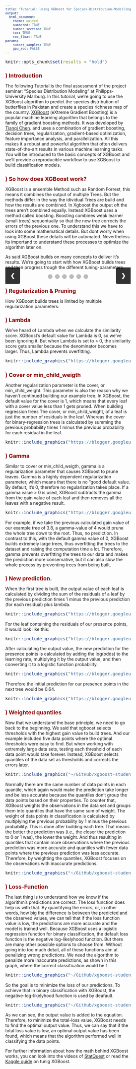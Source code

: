 ```yaml
---
title: "Tutorial: Using XGBoost for Species-Distribution-Modelling"
output: 
  html_document:
    theme: united
    numbered: TRUE
    number_section: TRUE
    toc: TRUE
    toc_float: TRUE
params:
    subset_samples: TRUE
    gpu_acc: FALSE
---
```


<style type="text/css">
 { /* Normal  */
      
  }
 body .main-container {
        max-width: 2000px;
        font-size: 16px;
    }
td {  /* Table  */
  font-size: 9px;
}
h1.title {
  font-size: 20px;
  color: DarkRed;
}
h1 { /* Header 1 */
  font-size: 18px;
  color: DarkRed;
}
h2 { /* Header 2 */
    font-size: 16px;
  color: DarkRed;
}
h3 { /* Header 3 */
  font-size: 14px;
  font-family: "Times New Roman", Times, serif;
  color: DarkBlue;
}
code.r{ /* Code block */
    font-size: 14px;
}
pre { /* Code block - determines code spacing between lines */
    font-size: 12px;
}
</style>

<!-- style for image slider  -->
<style>
  * {box-sizing:border-box}

/* Slideshow container */
.slideshow-container {
  max-width: 800px;
  position: relative;
  margin: auto;
}

/* Hide the images by default */
.mySlides {
  display: none;
  padding: 0px 30px;
}

/* Next & previous buttons */
.prev, .next {
  cursor: pointer;
  position: absolute;
  top: 50%;
  width: auto;
  margin-top: -22px;
  padding: 16px;
  color: white;
  font-weight: bold;
  font-size: 18px;
  transition: 0.6s ease;
  border-radius: 0 3px 3px 0;
  user-select: none;
  background-color: rgba(0,0,0,0.8);
}

/* Position the "next button" to the right */
.next {
  right: 0;
  border-radius: 3px 0 0 3px; 
}

/* On hover, add a black background color with a little bit see-through */
.prev:hover, .next:hover {
  background-color: rgba(0,0,0,0.8);
}

/* Caption text */
.text_old {
  color: #f2f2f2;
  font-size: 15px;
  padding: 8px 12px;
  position: absolute;
  bottom: 8px;
  width: 100%;
  text-align: center;
}

.text {
  color: black;
  font-size: 15px;
  padding: 8px 12px;
  width: 100%;
  text-align: center;
  min-height: 60px;
}

/* The dots/bullets/indicators */
.dot {
  cursor: pointer;
  height: 15px;
  width: 15px;
  margin: 0 2px;
  background-color: #bbb;
  border-radius: 50%;
  display: inline-block;
  transition: background-color 0.6s ease;
}

.active, .dot:hover {
  background-color: #717171;
}
</style>

```r
knitr::opts_chunk$set(results = "hold")
```



# ) Introduction

The following Tutorial is the final assessment of the project seminar: "Species Distribution Modeling" at Philipps-University Marburg. In this tutorial, we're going to use the XGBoost algorithm to predict the species distribution of butterflies in Pakistan and create a species richness map of the country. [XGBoost](https://cran.r-project.org/web/packages/xgboost/xgboost.pdf) (eXtreme Gradient Boosting) is a popular machine learning algorithm that belongs to the family of gradient boosting methods. It was developed by [Tianqi Chen](https://tqchen.com/). and uses a combination of gradient boosting, decision trees, regularization, gradient-based optimization, feature importance analysis, and parallelization. All this makes it a robust and powerful algorithm that often delivers state-of-the-art results in various machine learning tasks.
You will be introduced to the basic concepts of XGBoost and we'll provide a reproducible workflow to use XGBoost to build classification models.


# ) So how does XGBoost work?

XGBoost is a ensemble Method such as Random Forrest, this means it combines the output of multiple Trees. But the methods differ in the way the idividual Trees are build and how the results are combined.
In Xgboost the output oft the trees aren't combined equally. Instead XGBoost uses a method called boosting.
Boosting combines weak learner (small trees) sequentually so that the new tree corrects the errors of the previous one.
To understand this we have to look into some mathematical details. But dont worry when using XGBoost these details will be automated.
Nevertheless its importand to understand these processes to optimize the algorithm later on.

As said XGBoost builds on many concepts to deliver it's results.
We're going to start with how XGBoost builds trees and then progress trough the different tuning-parameters.



<!-- Slideshow container -->
<div class="slideshow-container">

<div class="mySlides">
<img src="https://blogger.googleusercontent.com/img/b/R29vZ2xl/AVvXsEhrAdT9U5a6js_clc19U2MySmViR5NAdMz5acOyTkolprWMt5-xYqLO8LgRgnCtHyt3UdKScfZtVNuoSkWNu8DfJe8aOeH4cxn1uWd7AarUOSMMOT5IPmMYegkyuxvN6qSBp26iFepdLY4FvCGs5XW9aO8rjT7tpsVNaotlPT0TcCWalyMXhddxZHwLxng/s1600/image1.jpeg" style="width:100%">  
<div class="text">In this assessment, we're trying to classify data points based on whether they're potential habitats for a species or not. In order to do that, we need XGBoost to build binary-regression trees, thus classifying a given point if a condition is met (=1) or not (=0). In our case, the green dots, with a value of 1, represent the presence points. Red dots, with values of 0, represent absence points. The black line in the middle is XGBoost's initial prediction. By default, it is 0.5, which means there is a 50% chance of finding a butterfly at any given point.</div>
</div>

<div class="mySlides">
<img src="https://blogger.googleusercontent.com/img/b/R29vZ2xl/AVvXsEgDNS7NaU14obTeIdPoNMZGf3zl6y5PtL6RFqW4R9DpyQnJ08VoXx656ubQ4YYmn7SkdDI8TSyfnZtZeLmZ0rdd1gdsOn1vnVsmow7wsfptuMCMm7cxQyxHs6JVcdqhE7pMaJ6e6mP7abHtEkrnOelaK0oIBGpnWhpoEnldhUgK3EFyBqT_8JAyAYIDHg4/s1600/image2.jpeg" style="width:100%">
<div class="text">In the next step, XGBoost calculates the residuals of all the given points. The residuals are the difference between the observed prediction and the predicted value. If the observed value is one (i.e., a presence point), the residuals are 0.5. The same applies to values of zero (i.e., absence points) where the residuals are -0.5.</div>
</div>

<div class="mySlides">
<img src="https://blogger.googleusercontent.com/img/b/R29vZ2xl/AVvXsEgRsgLPZq5EfK0nt-jMyi2dRi3dg0CXvEGYVaKdTCZuKMYVymUEGzV3dTlGZ8biZnw2nZuU64y6bQnEz2MzByxq_oc_KMakRqAqpSuAY8yNvqLS-eGfpLXLRGsFzeDMpGH20jEoejFqcOoL56z3uWfHI-h2-tLvnEPZgCxdjn8VQfCJGsCH7lVY3W1qWWg/s1600/image3.jpeg" style="width:100%">
<div class="text">In order to find the threshold of parameters that influence the probability of a point being a presence or absence point, the data has to be split at the crucial values of that parameter.</div>
</div>

<div class="mySlides">
<img src="https://blogger.googleusercontent.com/img/b/R29vZ2xl/AVvXsEjhM9-yn-gtedu2-iH4cr4yfeC4zVSV-vaXaPCNIL2ZTi1-UdAhdBtopQDIlPkeWj85zUpy5yVD9vMMn-M3wyTMUPcDplwORV6qGLA4SkLhPGsUlzy-YOOvyBUV40M330ReHUC-hVXpn5f0aZeCc2Fyeogfe51Ci8DIMI2qxM1LTqnsbVTWn2pFTIx0nqM/s1600/image4.jpeg" style="width:100%">
<div class="text">Due to XGBoost being a so-called greedy algorithm, it splits the observations at thresholds that result in the highest gain value. Thus, it just starts building trees and optimizes them later on. But what's the gain?</div>
</div>

<div class="mySlides">
<img src="https://blogger.googleusercontent.com/img/b/R29vZ2xl/AVvXsEg7R0oWdDQqkK6MXSD6zqchi27Fsun5UK2aal9TcArMU_jUCPJEh4VbxCa--ZxVHijWvU_y3vPmk87C9ToUjK856o3DpQCGDSG5fPkcs8GGRIfs3iUmtSgFzS2FVum_dFcvG5w9_OlfLd9DrCXI9Eh8MlSIQ4YIcF0_w6FwBHh9SCjIqq24xbrlV-w0Irg/s1600/image5.jpeg" style="width:100%">
<div class="text">To calculate the gain value, we need the similarity score of each leaf and the root.</div>
</div>

<div class="mySlides">
<img src="https://blogger.googleusercontent.com/img/b/R29vZ2xl/AVvXsEhelYfzAkKKurpxMj1xCuwF0aLNWrJ2JSSqs5OFXNyxFNKfr8GXcNgDLHqAg8KnNfI3hDsviapqnKO5elMpnHAZLYGZNL-wEzMEL7LdT55k3F9aHajhAtxQc1JkcQNdeYh4601gcsCDbU1wmaokkadKOBPd347OEJHQFjNQcQ_qQV_cM2kXOZ3l3Z0VrCg/s1600/image6.jpeg" style="width:100%">
<div class="text">By summing the similarity scores of the left and right leaves and then subtracting the similarity score of the root, we get the gain value. In this case, it's 3.8, which is the highest possible for this dataset; therefore, this would be the final tree. But why doesn't XGBoost split the residuals any further? This has to do with regularization parameters and pruning, which we're going to explain in the next chapter.</div>
</div>


  <!-- Next and previous buttons -->
  <a class="prev" onclick="plusSlides(-1)">&#10094;</a>
  <a class="next" onclick="plusSlides(1)">&#10095;</a>
</div>

<!-- The dots/circles -->
<div style="text-align:center">
  <span class="dot" onclick="currentSlide(1)"></span>
  <span class="dot" onclick="currentSlide(2)"></span>
  <span class="dot" onclick="currentSlide(3)"></span>
  <span class="dot" onclick="currentSlide(4)"></span>
  <span class="dot" onclick="currentSlide(5)"></span>
  <span class="dot" onclick="currentSlide(6)"></span>
</div>

<script>
let slideIndex = 1;
showSlides(slideIndex);

// Next/previous controls
function plusSlides(n) {
  showSlides(slideIndex += n);
}

// Thumbnail image controls
function currentSlide(n) {
  showSlides(slideIndex = n);
}

function showSlides(n) {
  let i;
  let slides = document.getElementsByClassName("mySlides");
  console.log(slides)
  let dots = document.getElementsByClassName("dot");
  console.log(dots)
  if (n > slides.length) {slideIndex = 1}
  if (n < 1) {slideIndex = slides.length}
  for (i = 0; i < slides.length; i++) {
    slides[i].style.display = "none";
  }
  for (i = 0; i < dots.length; i++) {
    dots[i].className = dots[i].className.replace(" active", "");
  }
  slides[slideIndex-1].style.display = "block";
  dots[slideIndex-1].className += " active";
}
</script>

# ) Regularization & Pruning

How XGBoost builds trees is limited by  multiple regularization parameters:

# ) Lambda

We've heard of Lambda when we calculate the similarity score. XGBoost's default value for Lambda is 0, so we've been ignoring it. But when Lambda is set to > 0, the similarity score gets smaller because the denominator becomes larger. Thus, Lambda prevents overfitting.


```r

knitr::include_graphics("https://blogger.googleusercontent.com/img/b/R29vZ2xl/AVvXsEhmPwBMb_KTLxryPlbQUksG13KoiKE97D-lH2vseNhSeeHv4M8Vrz8yTG8lMvyF6EIWt5LFwxCUN9Fb1JqZwjJi0H_kiX5agdqr2_KSqKkuEN3C6ed0wAqqjp7-2nl310WWnxgfCObLfHxPWjNNyT01BIcK_GQcFjWlD4xA3CRZ2kL_iCRaQMU_KXC7zx8/s1600/lambda.jpg")
```

# ) Cover or min_child_weigth

Another regularization parameter is the cover, or min_child_weight. This parameter is also the reason why we haven't continued building our example tree. In XGBoost, the default value for the cover is 1, which means that every leaf with a cover value less than 1 gets pruned. When building regression trees
The cover, or min_child_weight, of a leaf is just the number of residuals in the leaf. Whereas the cover for binary-regression trees is calculated by summing the previous probability times 1 minus the previous probability for each residual in the leaf.

```r

knitr::include_graphics("https://blogger.googleusercontent.com/img/b/R29vZ2xl/AVvXsEgm8a-UAaRkFn0z90jWb4YuwIX6ExK1dE2yC_vOMmYls_BxTAdHKoHYfazNgYZwxzLCLhc3XMbyzOE63O3Azt8iEIcvBSxiLQfz40AkeL_OSDSeqY9BKrYAIg9IHG9hmANyurL1UxwmMSCMXNA5MS1fuG_Fzdf5_ynlX4bM4T8zdADbqh-nqZ1Vyk9QwpY/s1600/image7.jpg")
```

# ) Gamma

Similar to cover or min_child_weigth, gamma is a regularization parameter that causes XGBoost to prune leaves.
Gamma is a highly dependent regularization parameter, which means that there is no "good default value. By default, it's 0, therefore no regularization takes place. If a gamma value > 0 is used, XGBoost subtracts the gamma from the gain value of each leaf and then removes all the leaves with a negative result.

```r

knitr::include_graphics("https://blogger.googleusercontent.com/img/b/R29vZ2xl/AVvXsEiaz4IyygAkr4KxI2BiVDzw2GjUT25tokUIU1BkwoSLWOz6A7Km_CnAImcm7cY_7gBPi3juIUEkYCNW2MI5NVnSPjqMxYp0C-mG1MlH-eI-BWwZXEK7sNhW9Ki87HYu0DZHIGTGafT6J7f7msh9uh7BjTMyX4rT9nKDsIzjpX5kv-Pusaz7nhkJAClafnE/s1600/gamma.jpg")
```

For example, if we take the previous calculated gain value of our example tree of 3.8, a gamma-value of 4 would prune the whole tree down to the root. Thus, no prediction. In contrast to this, with the default gamma value of 0, XGBoost builds extremely large trees, thus overfitting the trees to the dataset and raising the computation time a lot.
Therefore, gamma prevents overfitting the trees to our data and makes the prediction more conservative, but it can also slow the whole process by preventing trees from being built.

# ) New prediction.

When the first tree is built, the output value of each leaf is calculated by dividing the sum of the residuals of a leaf by the previous prediction times 1 minus the previous prediction (for each residual) plus lambda.

```r

knitr::include_graphics("https://blogger.googleusercontent.com/img/b/R29vZ2xl/AVvXsEjUcdme4IZU671hpqlujcljwbQE-oWVBHflZs3vzQlp-FAi9L46291m-IF-mNyWWCvO2YWuVFRXULWYZ5YfvfsW48_G-i5ejVmEDUhJ79RHVPRVLI3JT3KzZh-eI3rVM2r-t_VxDj2fKzUXgLlpXr_YkkcQYK63N87Xn1VvCImshOJwzM19P5fIts3ItFA/s1600/output.jpg")
```

For the leaf containing the residuals of our presence points, it would look like this:

```r
knitr::include_graphics("https://blogger.googleusercontent.com/img/b/R29vZ2xl/AVvXsEimErCByaFe-qpUj1RPW7ijsR4GrGhKfX0AMU7BIwphLTju88SHPYXbtjF1LymqbeW7TElDVVwroGnMPVl2m8H6OZ9Hw2k1Efu2UMjo_wpU6565bayGjmc9Xt6pHhSx7Qvv0oXpNNnWcM3Zvqcfvy5gICuB6xUANorEFm_zNOXEYH_4HXq0tbqljTSaCBM/s1600/output_leaf.jpg")
```
After calculating the output value, the new prediction for the presence points is calculated by adding the log(odds) to the learning rate, multiplying it by the output value, and then converting it to a logistic function probability.

```r

knitr::include_graphics("https://blogger.googleusercontent.com/img/b/R29vZ2xl/AVvXsEj49rPF3O8kucjs5gN06REIWy1I8oH8wuY4JYGHa2dyeA2F-0nz7_hgbSqD3IXZSZVaZx82g3xAlfINBRbyIdz0TbEAOxXz9sxQZXYIIUR0JnK7_E8_-gUMsf69tmsUJUjlK4HFFmR_HyMt4BiIfQgKXdrJrHwbCduGeakIu5mDiXlURMi6jkamjM64Ogk/s1600/new_prediction_math.jpeg")
```

Therefore the initial prediction for our presence points in the next tree would be 0.64.

```r
knitr::include_graphics("https://blogger.googleusercontent.com/img/b/R29vZ2xl/AVvXsEhdBh6P6xgI7Y13NUK_WWV-XL1X5Re7AbLAzyhAL2I8hZBMAIxj8WQsVvhF9p80aTI6yLcvvvoS9V_4q4Daa5CODP4qn2prjl5ocH32Admdm30N3yS8erY1YdrfEDs-APTpBn0jjtjrWv5N3B-hoeFFLSv2gzTfNl5S8vXoi6D8hCSgzAPZtbG0rkko0eY/s1600/new_prediction_graph.jpg")
```


# ) Weighted quantiles

Now that we understand the base principle, we need to go back to the beginning. We said that xgboost selects thresholds with the highest gain value to build trees. And our example included five data points where the optimal thresholds were easy to find. But when working with extremely large data sets, testing each threshold of each data point would take forever. Instead, XGBoost selects quantiles of the data set as thresholds and corrects the errors later.

```r
knitr::include_graphics("~/GitHub/xgboost-students-tutorial-main/graphics/quantiles.jpeg")
```

Normally there are the same number of data points in each quantile, which again would make the prediction take longer and be less accurate because the quantiles don't group the data points based on their properties. To counter that, XGBoost weights the observations in the data set and groups them into quantiles that have the same sum of weight. The weight of data points in classification is calculated by multiplying the previous probability by 1 minus the previous probability. This is done after building each tree. That means the better the prediction was (i.e., the closer the prediction to 0 or 1 was), the lower the weight. And thus resulting in quantiles that contain more observations where the previous prediction was more accurate and quantiles with fewer data points where the previous prediction was less accurate. Therefore, by weighting the quantiles, XGBoost focuses on the observations with inaccurate predictions.

```r
knitr::include_graphics("~/GitHub/xgboost-students-tutorial-main/graphics/weighted_quantiles.jpeg")
```

# ) Loss-Function

The last thing is to understand how we know if the algorithm's predictions are correct.
The loss function does help us with that. By quantifying the errors, or, in other words, how big the difference is between the predicted and the observed values, we can tell that if the loss function value is low, the predictions are more accurate and the model is trained well.
Because XGBoost uses a logistic regression function for binary classification, the default loss function is the negative log-likelyhood function. But there are many other possible options to choose from.
Without going into too much detail, all of these functions aim at penalizing wrong predictions. We need the algorithm to penalize more inaccurate predictions, as shown in this graph, where the correct classification would be 1.

```r
knitr::include_graphics("~/GitHub/xgboost-students-tutorial-main/graphics/loss_penalty.jpeg")
```
So the goal is to minimize the loss of our predictions. To achieve that in binary classification with XGBoost, the negative-log-likelyhood function is used by deafault.

```r
knitr::include_graphics("~/GitHub/xgboost-students-tutorial-main/graphics/loss_function.jpeg")
```

As we can see, the output value is added to the equation. Therefore, to minimize the total-loss value, XGBoost needs to find the optimal output value. Thus, we can say that if the total loss value is low, an optimal output value has been found, which means that the algorithm performed well in classifying the data points.

For further information about how the math behind XGBoost works, you can look into the videos of [StatQuest](https://www.youtube.com/watch?v=OtD8wVaFm6E&t=8s) or read the [Kaggle guide](https://www.kaggle.com/code/prashant111/a-guide-on-xgboost-hyperparameters-tuning/notebook) on tunig XGBoost.



